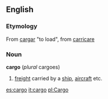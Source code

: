==English==
===Etymology===
From {{Sp.}} [[cargar]] "to load", from {{LL.}} [[carricare]]
===Noun===
'''cargo''' (''plural'' cargoes)
# [[freight]] carried by a [[ship]], [[aircraft]] etc.

[[es:cargo]]
[[it:cargo]]
[[pl:Cargo]]